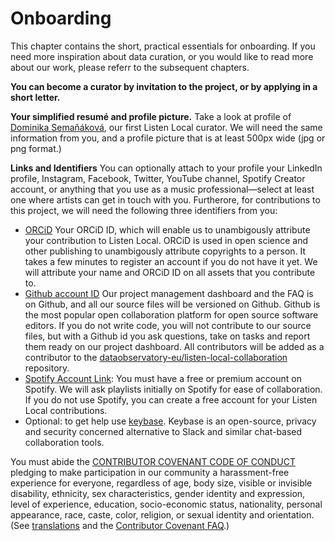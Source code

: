 # Onboarding {#onboarding}

::: {.rmdnote data-latex="{note}"}

This chapter contains the short, practical essentials for onboarding. If you need more inspiration about data curation, or you would like to read more about our work, please referr to the subsequent chapters. 

:::

**You can become a curator by invitation to the project, or by applying in a short letter.**

**Your simplified resumé and profile picture.** Take a look at profile of [Dominika Semaňáková](https://music.dataobservatory.eu/author/dominika-sema%C5%88%C3%A1kov%C3%A1/), our first Listen Local curator. We will need the same information from you, and a profile picture that is at least 500px wide (jpg or png format.)

**Links and Identifiers** You can optionally attach to your profile your LinkedIn profile, Instagram, Facebook, Twitter, YouTube channel, Spotify Creator account, or anything that you use as a music professional---select at least one where artists can get in touch with you. 
Furtherore, for contributions to this project, we will need the following three identifiers from you:

- [ORCiD](https://orcid.org/) Your ORCiD ID, which will enable us to unambigously attribute your contribution to Listen Local. ORCiD is used in open science and other publishing to unambigously attribute copyrights to a person. It takes a few minutes to register an account if you do not have it yet. We will attribute your name and ORCiD ID on all assets that you contribute to.
- [Github account ID](https://docs.github.com/en/get-started/signing-up-for-github/signing-up-for-a-new-github-account) Our project management dashboard and the FAQ is on Github, and all our source files will be versioned on Github. Github is the most popular open collaboration platform for open source software editors. If you do not write code, you will not contribute to our source files, but with a Github id you ask questions, take on tasks and report them ready on our project dashboard. All contributors will be added as a contributor to the [dataobservatory-eu/listen-local-collaboration](https://github.com/dataobservatory-eu/listen-local-collaboration) repository.
- [Spotify Account Link](https://open.spotify.com/user/rx4xjay1368opqg2i7nabuo5c): You must have a free or premium account on Spotify. We will ask playlists initially on Spotify for ease of collaboration. If you do not use Spotify, you can create a free account for your Listen Local contributions.
- Optional: to get help use [keybase](https://keybase.io/). Keybase is an open-source, privacy and security concerned alternative to Slack and similar chat-based collaboration tools. 

You must abide the [CONTRIBUTOR COVENANT CODE OF CONDUCT](https://www.contributor-covenant.org/version/2/1/code_of_conduct/) pledging to make participation in our community a harassment-free experience for everyone, regardless of age, body size, visible or invisible disability, ethnicity, sex characteristics, gender identity and expression, level of experience, education, socio-economic status, nationality, personal appearance, race, caste, color, religion, or sexual identity and orientation. (See [translations](https://www.contributor-covenant.org/translations/) and the [Contributor Covenant FAQ](https://www.contributor-covenant.org/faq/).)

